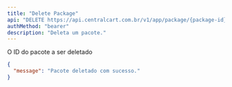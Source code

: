 ```yaml
---
title: "Delete Package"
api: "DELETE https://api.centralcart.com.br/v1/app/package/{package-id}"
authMethod: "bearer"
description: "Deleta um pacote."
---
```


<ParamField path="package-id" type="string" required>
  O ID do pacote a ser deletado 
</ParamField>

<ResponseExample>

```json Response
{
  "message": "Pacote deletado com sucesso."
}
```

</ResponseExample>
